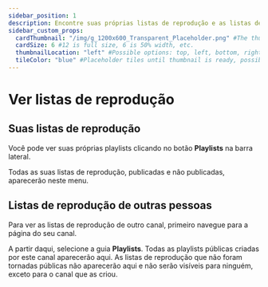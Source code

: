 ---
sidebar_position: 1
description: Encontre suas próprias listas de reprodução e as listas de reprodução públicas de outras pessoas.
sidebar_custom_props:
  cardThumbnail: "/img/g_1200x600_Transparent_Placeholder.png" #The thumbnail on the category card.
  cardSize: 6 #12 is full size, 6 is 50% width, etc.
  thumbnailLocation: "left" #Possible options: top, left, bottom, right, none
  tileColor: "blue" #Placeholder tiles until thumbnail is ready, possible options: blue, cream, darkpurple, lightpurple, mauve, orange, pink, none
---

# Ver listas de reprodução

## Suas listas de reprodução

Você pode ver suas próprias playlists clicando no botão **Playlists** na barra lateral.

Todas as suas listas de reprodução, publicadas e não publicadas, aparecerão neste menu.

## Listas de reprodução de outras pessoas

Para ver as listas de reprodução de outro canal, primeiro navegue para a página do seu canal.

A partir daqui, selecione a guia **Playlists**. Todas as playlists públicas criadas por este canal aparecerão aqui. As listas de reprodução que não foram tornadas públicas não aparecerão aqui e não serão visíveis para ninguém, exceto para o canal que as criou.